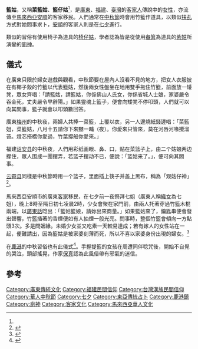 '''籃姑'''，又稱'''菜籃姑'''{{r|廣東神源初探}}、'''籃仔姑'''<ref name="鹿港斜陽"/>，是[[廣東|廣東]]、[[福建|福建]]、[[臺灣|臺灣]]的[[客家人|客家人]]傳說中的[[女性|女性]]，亦流傳至[[馬來西亞|馬來西亞]][[安順市_(馬來西亞)|安順]]的客家移民。人們通常在[[中秋節_(華人)|中秋節]]時會用竹籃作道具，以類似[[扶乩|扶乩]]方式對她問事求卜，[[安順|安順]]的客家人則是在[[七夕_(華人)|七夕]]進行。

類似的習俗有使用椅子為道具的[[椅仔姑|椅仔姑]]，學者認為皆是從使用[[畚箕|畚箕]]為道具的[[紫姑|紫姑]]所演變的[[廁神|廁神]]{{r|中華諺語志}}。

==儀式==
在廣東只限於婦女遊戲與觀看，中秋節要在屋內人沒看不見的地方，把女人衣服披在有椰子殼的竹籃以代表籃姑，然後兩女性盤坐在地用雙手拖住竹籃，前面放一矮凳，眾女齊唱：「請籃姑，請籃姑，你係佛山人氏女，你係省城人士娘，家婆嚴令吞金死，丈夫嚴令早辭陽。」如果靈魂上籃子，便會向矮凳不停叩頭，人們就可以向其問事，籃子就會以叩頭數回答。{{r|廣東民俗大觀}}

廣東[[梅州|梅州]]的中秋夜，兩婦人共捧一菜籃，上覆以衣，另一人邊燒紙錢邊唱：「菜籃姐，菜籃姑，八月十五請你下來嬲一晡（夜）。你愛來只管來，莫在河唇河喙攪溜苔。燈芯搭橋你愛過，竹葉撐船你愛來。」{{r|廣東神源初探}}

福建[[诏安县|诏安县]]的中秋夜，人們用彩纸画眼、鼻、口，贴在菜篮子上，由二个姑娘两边撑住，眾人围成一團摆弄，若篮子摆动不已，便說：「篮姑来了。」，便可向其問事。{{r|诏安县志}}

[[云霄县|云霄县]]同樣是中秋節時用一个篮子，里面插上筷子并盖上黑布，稱為「观姑仔神」<ref>{{Cite news|url=http://www.fjsen.com/d/2012-09/28/content_9480989.htm|title=揭发漳州中秋民俗:唐明皇送祝福月下共享柚子宴|language=zh-cn|publisher=东南网|author=方锦燕 郑娟娟|date=2012-09-28|accessdate=2015-05-12}}</ref>。

馬來西亞安順市的廣東[[客家|客家]]移民，在七夕前一夜祭拜七姐（廣東人稱[[織女|織女]]為七姐），晚上8時至隔日初七凌晨2時，少女會聚在家門前，由兩人托著穿過竹籃木棍兩端，以[[廣東話|廣東話]]唸出：「籃姑籃娘，請妳出來商量。」如果籃姑來了，鑰匙串便會發出聲響，竹籃插著的香煙便如有人抽煙一般光亮。問事時，整個竹籃會傾向一方點頭3次。多是問姻緣。未婚少女並又吃素一天較易達成；若有嫁人的女性站在一起，便難請出，因為籃姑是被家婆刻薄而死，所以不喜以家婆身份出現的婦女。<ref>{{Cite news|url=http://news.sinchew.com.my/topic/node/321019|title=夜祭七姐玩“菜籃姑”‧七夕民俗活動‧安順絕跡40年|language=zh-sg|publisher=《星洲日報》|author=|date=2012-08-23|accessdate=2015-05-12|archive-url=https://web.archive.org/web/20150518101345/http://news.sinchew.com.my/topic/node/321019|archive-date=2015-05-18|dead-url=yes}}</ref>

在[[鹿港|鹿港]]的中秋習俗也有此儀式<ref name="鹿港斜陽">{{cite book |author=尤增輝 |title=《鹿港斜陽》 |date=1979 |publisher=大漢出版社|location=台灣 |language=zh-tw |isbn=}}</ref>。手握提籃的女孩在周遭同伴唸咒後，開始不自覺的哭泣，頭部搖晃，作家[[保真|保真]]認為此風俗帶有邪氣的迷信{{r|醒來仍在江上}}。

==參考==
{{reflist|2|refs=

<ref name="廣東神源初探">{{cite book |author=沈丽华、邵一飞|title=《廣東神源初探》 |date=2007|publisher=大眾文藝出版社 |location=中國 |language=zh-cn |isbn=9787801719478 }}</ref>
<ref name="廣東民俗大觀">{{cite book |author=劉志文 |title=《廣東民俗大觀》 |date=2007-01-01|publisher=廣東旅游出版社 |location=中國 |language=zh-cn |isbn=9787806538333 }}</ref>
<ref name="诏安县志">{{cite book |author=福建省诏安县地方志编纂委员会 |title=《诏安县志》 |date=1999-12|publisher=方志出版社 |location=中國 |language=zh-cn |isbn=9787801225412}}</ref>
<ref name="醒來仍在江上">{{cite book |author=保真|title=《醒來仍在江上》|date=1997-05-10|publisher=健行文化|location=台灣|language=zh-tw|isbn=9579680205}}</ref>
<ref name="中華諺語志">{{cite book |author=[[朱介凡|朱介凡]]|title=《中華諺語志》|date=1989-08-01|publisher=台灣商務印書館|location=台灣|language=zh-tw|isbn=9789570500042}}</ref>
}}

[[Category:廣東傳統文化|Category:廣東傳統文化]]
[[Category:福建民間信仰|Category:福建民間信仰]]
[[Category:台灣漢族民間信仰|Category:台灣漢族民間信仰]]
[[Category:華人中秋節|Category:華人中秋節]]
[[Category:七夕|Category:七夕]]
[[Category:東亞傳統占卜|Category:東亞傳統占卜]]
[[Category:鹿港鎮|Category:鹿港鎮]]
[[Category:廁神|Category:廁神]]
[[Category:客家文化|Category:客家文化]]
[[Category:馬來西亞華人文化|Category:馬來西亞華人文化]]